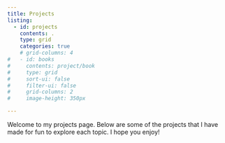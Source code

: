 ```yaml
---
title: Projects
listing: 
  - id: projects
    contents: .
    type: grid
    categories: true
    # grid-columns: 4
#   - id: books
#     contents: project/book
#     type: grid
#     sort-ui: false
#     filter-ui: false
#     grid-columns: 2
#     image-height: 350px

---
```


Welcome to my projects page. Below are some of the projects that I have made for fun to explore each topic. I hope you enjoy!